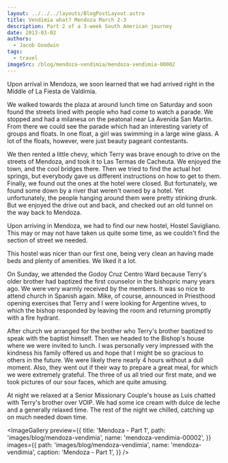```yaml
---
layout: ../../../layouts/BlogPostLayout.astro
title: Vendimia what? Mendoza March 2-3
description: Part 2 of a 3-week South American journey
date: 2013-03-02
authors:
  - Jacob Goodwin
tags:
  - travel
imageSrc: /blog/mendoza-vendimia/mendoza-vendimia-00002
---
```



Upon arrival in Mendoza, we soon learned that we had arrived right in the Middle of La Fiesta de Valdimia.

We walked towards the plaza at around lunch time on Saturday and soon found the streets lined with people who had come to watch a parade. We stopped and had a milanesa on the peatonal near La Avenida San Martin. From there we could see the parade which had an interesting variety of groups and floats. In one float, a girl was swimming in a large wine glass. A lot of the floats, however, were just beauty pageant contestants.

We then rented a little chevy, which Terry was brave enough to drive on the streets of Mendoza, and took it to Las Termas de Cacheuta. We enjoyed the town, and the cool bridges there. Then we tried to find the actual hot springs, but everybody gave us different instructions on how to get to them. Finally, we found out the ones at the hotel were closed. But fortunately, we found some down by a river that weren't owned by a hotel. Yet unfortunately, the people hanging around them were pretty stinking drunk. But we enjoyed the drive out and back, and checked out an old tunnel on the way back to Mendoza.

Upon arriving in Mendoza, we had to find our new hostel, Hostel Savigliano. This may or may not have taken us quite some time, as we couldn't find the section of street we needed.

This hostel was nicer than our first one, being very clean an having made beds and plenty of amenities. We liked it a lot.

On Sunday, we attended the Godoy Cruz Centro Ward because Terry's older brother had baptized the first counselor in the bishopric many years ago. We were very warmly received by the members. It was so nice to attend church in Spanish again. Mike, of course, announced in Priesthood opening exercises that Terry and I were looking for Argentine wives, to which the bishop responded by leaving the room and returning promptly with a fire hydrant.

After church we arranged for the brother who Terry's brother baptized to speak with the baptist himself. Then we headed to the Bishop's house where we were invited to lunch. I was personally very impressed with the kindness his family offered us and hope that I might be so gracious to others in the future. We were likely there nearly 4 hours without a dull moment. Also, they went out if their way to prepare a great meal, for which we were extremely grateful. The three of us all tried our first mate, and we took pictures of our sour faces, which are quite amusing.

At night we relaxed at a Senior Missionary Couple's house as Luis chatted with Terry's brother over VOIP. We had some ice cream with dulce de leche and a generally relaxed time. The rest of the night we chilled, catching up on much needed down time.

<ImageGallery
  preview={{
    title: 'Mendoza - Part 1',
    path: 'images/blog/mendoza-vendimia',
    name: 'mendoza-vendimia-00002',
  }}
  images={{
    path: 'images/blog/mendoza-vendimia',
    name: 'mendoza-vendimia',
    caption: 'Mendoza - Part 1',
  }}
/>

